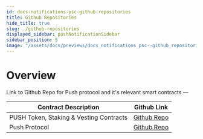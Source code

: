 ```yaml
---
id: docs-notifications-psc-github-repositories
title: Github Repositories
hide_title: true
slug: ./github-repositories
displayed_sidebar: pushNotificationSidebar
sidebar_position: 5
image: "/assets/docs/previews/docs_notifications_psc--github_repositories.png"
---
```


# Overview

Link to Github Repo for Push protocol and it's relevant smart contracts —

<head>
  <title>
    Push Github Repositories | Push Notifications | Push Documentation
  </title>
</head>

| Contract Description                    | Github Link                                                                       |
| --------------------------------------- | --------------------------------------------------------------------------------- |
| PUSH Token, Staking & Vesting Contracts | [Github Repo](https://github.com/push-protocol/push-website/push-smart-contracts) |
| Push Protocol                           | [Github Repo](https://github.com/push-protocol/push-website/push-smart-contracts) |
